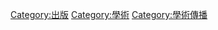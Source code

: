 {{Cat main|学术出版}}

[[Category:出版|Category:出版]]
[[Category:學術|Category:學術]]
[[Category:學術傳播|Category:學術傳播]]